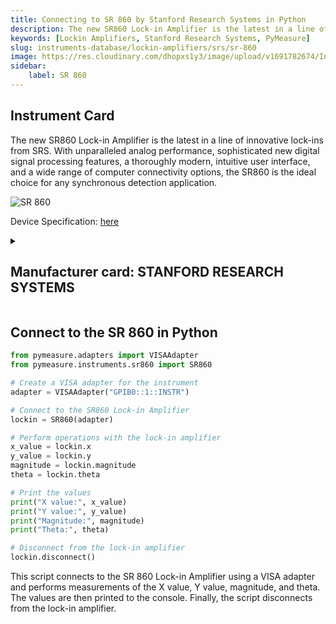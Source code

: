 ```yaml
---
title: Connecting to SR 860 by Stanford Research Systems in Python
description: The new SR860 Lock-in Amplifier is the latest in a line of innovative lock-ins from SRS. With unparalleled analog performance, sophisticated new digital signal processing features, a thoroughly modern, intuitive user interface, and a wide range of computer connectivity options, the SR860 is the ideal choice for any synchronous detection application.
keywords: [Lockin Amplifiers, Stanford Research Systems, PyMeasure] 
slug: instruments-database/lockin-amplifiers/srs/sr-860 
image: https://res.cloudinary.com/dhopxs1y3/image/upload/v1691782674/Instruments/Lockin%20Amplifiers/SR-860/SR-860.jpg
sidebar:
    label: SR 860 
---
```



## Instrument Card

The new SR860 Lock-in Amplifier is the latest in a line of innovative lock-ins from SRS. With unparalleled analog performance, sophisticated new digital signal processing features, a thoroughly modern, intuitive user interface, and a wide range of computer connectivity options, the SR860 is the ideal choice for any synchronous detection application.

![SR 860](https://res.cloudinary.com/dhopxs1y3/image/upload/v1691782674/Instruments/Lockin%20Amplifiers/SR-860/SR-860.jpg)

Device Specification: [here](https://www.thinksrs.com/downloads/pdfs/catalog/SR860c.pdf)

<details style={{ marginTop: "15px"}}>
<summary><h2 style={{display:'inline'}}>Manufacturer card: STANFORD RESEARCH SYSTEMS</h2></summary>

![STANFORD RESEARCH SYSTEMS](https://res.cloudinary.com/dhopxs1y3/image/upload/v1692806206/Instruments/Vendor%20Logos/Stanford_Research.png)

Stanford Research Systems is a maker of general test and measurement instruments. The company was founded in 1980, is privately held, and is not affiliated with Stanford University. Stanford Research Systems manufactures all of their products at their Sunnyvale, California facility.

- Headquarters: Sunnyvale, California
- Yearly Revenue (millions, USD): 24.9
- Vendor Website: [here](https://www.thinksrs.com/index.html)

</details>


<FeaturedInstrumentVideo category="LOCKIN_AMPLIFIERS" />

## Connect to the SR 860 in Python





<Tabs>

<SectionsCard category="LOCKIN_AMPLIFIERS" manufacturer="Stanford Research Systems"></SectionsCard>

<TabItem value="PyMeasure" label="PyMeasure">


```python
from pymeasure.adapters import VISAAdapter
from pymeasure.instruments.sr860 import SR860

# Create a VISA adapter for the instrument
adapter = VISAAdapter("GPIB0::1::INSTR")

# Connect to the SR860 Lock-in Amplifier
lockin = SR860(adapter)

# Perform operations with the lock-in amplifier
x_value = lockin.x
y_value = lockin.y
magnitude = lockin.magnitude
theta = lockin.theta

# Print the values
print("X value:", x_value)
print("Y value:", y_value)
print("Magnitude:", magnitude)
print("Theta:", theta)

# Disconnect from the lock-in amplifier
lockin.disconnect()
```

This script connects to the SR 860 Lock-in Amplifier using a VISA adapter and performs measurements of the X value, Y value, magnitude, and theta. The values are then printed to the console. Finally, the script disconnects from the lock-in amplifier.

</TabItem>
</Tabs>